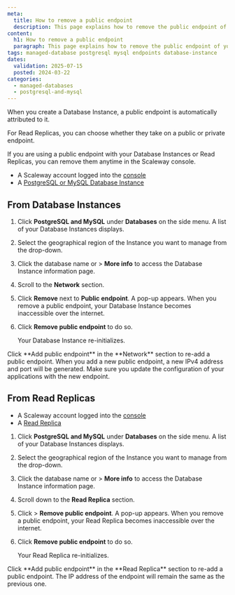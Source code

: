 ```yaml
---
meta:
  title: How to remove a public endpoint
  description: This page explains how to remove the public endpoint of your Database Instance or Read Replica
content:
  h1: How to remove a public endpoint
  paragraph: This page explains how to remove the public endpoint of your Database Instance or Read Replica
tags: managed-database postgresql mysql endpoints database-instance
dates:
  validation: 2025-07-15
  posted: 2024-03-22
categories:
  - managed-databases
  - postgresql-and-mysql
---
```



When you create a Database Instance, a public endpoint is automatically attributed to it.

For Read Replicas, you can choose whether they take on a public or private endpoint.

If you are using a public endpoint with your Database Instances or Read Replicas, you can remove them anytime in the Scaleway console.

<Requirements />

- A Scaleway account logged into the [console](https://console.scaleway.com)
- A [PostgreSQL or MySQL Database Instance](/managed-databases-for-postgresql-and-mysql/quickstart/)

## From Database Instances

1. Click **PostgreSQL and MySQL** under **Databases** on the side menu. A list of your Database Instances displays.
2. Select the geographical region of the Instance you want to manage from the drop-down.
3. Click the database name or <Icon name="more" /> > **More info** to access the Database Instance information page.
4. Scroll to the **Network** section.
5. Click **Remove** next to **Public endpoint**. A pop-up appears.
    <Message type="important">
      When you remove a public endpoint, your Database Instance becomes inaccessible over the internet.
    </Message>
6. Click **Remove public endpoint** to do so.

    Your Database Instance re-initializes.

<Message type="tip">
  Click **Add public endpoint** in the **Network** section to re-add a public endpoint. When you add a new public endpoint, a new IPv4 address and port will be generated. Make sure you update the configuration of your applications with the new endpoint.
</Message>

## From Read Replicas

<Requirements />

- A Scaleway account logged into the [console](https://console.scaleway.com)
- A [Read Replica](/managed-databases-for-postgresql-and-mysql/how-to/create-read-replica/)

1. Click **PostgreSQL and MySQL** under **Databases** on the side menu. A list of your Database Instances displays.
2. Select the geographical region of the Instance you want to manage from the drop-down.
3. Click the database name or <Icon name="more" /> > **More info** to access the Database Instance information page.
4. Scroll down to the **Read Replica** section.
5. Click <Icon name="more" /> > **Remove public endpoint**. A pop-up appears.
    <Message type="important">
      When you remove a public endpoint, your Read Replica becomes inaccessible over the internet.
    </Message>
6. Click **Remove public endpoint** to do so.

    Your Read Replica re-initializes.

<Message type="tip">
  Click **Add public endpoint** in the **Read Replica** section to re-add a public endpoint. The IP address of the endpoint will remain the same as the previous one.
</Message>


